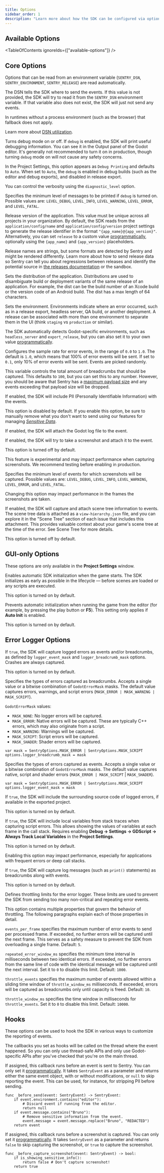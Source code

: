```yaml
---
title: Options
sidebar_order: 1
description: "Learn more about how the SDK can be configured via options. These are being passed to the init function and therefore set when the SDK is first initialized."
---
```


<PlatformContent includePath="configuration/config-intro" />

## Available Options

<TableOfContents ignoreIds={["available-options"]} />

## Core Options

Options that can be read from an environment variable (`SENTRY_DSN`, `SENTRY_ENVIRONMENT`, `SENTRY_RELEASE`) are read automatically.

<SdkOption name="dsn" type="string" envVar="SENTRY_DSN">

The DSN tells the SDK where to send the events. If this value is not provided, the SDK will try to read it from the `SENTRY_DSN` environment variable. If that variable also does not exist, the SDK will just not send any events.

In runtimes without a process environment (such as the browser) that fallback does not apply.

Learn more about [DSN utilization](/product/sentry-basics/dsn-explainer/#dsn-utilization).

</SdkOption>

<SdkOption name="debug" type="bool" defaultValue="false">

Turns debug mode on or off. If `debug` is enabled, the SDK will print useful debugging information. You can see it in the Output panel of the Godot editor. It's generally not recommended to turn it on in production, though turning `debug` mode on will not cause any safety concerns.

In the Project Settings, this option appears as `Debug Printing` and defaults to `Auto`. When set to `Auto`, the `debug` is enabled in debug builds (such as the editor and debug exports), and disabled in release export.

You can control the verbosity using the `diagnostic_level` option.

</SdkOption>

<SdkOption name="diagnostic_level" type="SentrySDK.Level" defaultValue="LEVEL_DEBUG">

Specifies the minimum level of messages to be printed if `debug` is turned on. Possible values are: `LEVEL_DEBUG`, `LEVEL_INFO`, `LEVEL_WARNING`, `LEVEL_ERROR`, and `LEVEL_FATAL`.

</SdkOption>

<SdkOption name="release" type="string" envVar="SENTRY_RELEASE">

Release version of the application. This value must be unique across all projects in your organization. By default, the SDK reads from the `application/config/name` and `application/config/version` project settings to generate the release identifier in the format `"{app_name}@{app_version}"`. Alternatively, you can set `release` to a custom value [programmatically](#programmatic-configuration), optionally using the `{app_name}` and `{app_version}` placeholders.

Release names are strings, but some formats are detected by Sentry and might be rendered differently. Learn more about how to send release data so Sentry can tell you about regressions between releases and identify the potential source in [the releases documentation](/product/releases/) or the <SandboxLink scenario="releases">sandbox</SandboxLink>.

</SdkOption>

<SdkOption name="dist" type="string">

Sets the distribution of the application. Distributions are used to disambiguate build or deployment variants of the same release of an application. For example, the dist can be the build number of an Xcode build or the version code of an Android build. The dist has a max length of 64 characters.

</SdkOption>

<SdkOption name="environment" type="string" envVar="SENTRY_ENVIRONMENT">

Sets the environment. Environments indicate where an error occurred, such as in a release export, headless server, QA build, or another deployment. A release can be associated with more than one environment to separate them in the UI (think `staging` vs `production` or similar).

The SDK automatically detects Godot-specific environments, such as `headless_server` and `export_release`, but you can also set it to your own value [programmatically](#programmatic-configuration).

</SdkOption>

<SdkOption name="sample_rate" type="float" defaultValue="1.0">

Configures the sample rate for error events, in the range of `0.0` to `1.0`. The default is `1.0`, which means that 100% of error events will be sent. If set to `0.1`, only 10% of error events will be sent. Events are picked randomly.

</SdkOption>

<SdkOption name="max_breadcrumbs" type="int" defaultValue="100">

This variable controls the total amount of breadcrumbs that should be captured. This defaults to `100`, but you can set this to any number. However, you should be aware that Sentry has a [maximum payload size](https://develop.sentry.dev/sdk/data-model/envelopes/#size-limits) and any events exceeding that payload size will be dropped.

</SdkOption>

<SdkOption name="send_default_pii" type="bool" defaultValue="false">

If enabled, the SDK will include PII (Personally Identifiable Information) with the events.

This option is disabled by default. If you enable this option, be sure to manually remove what you don't want to send using our features for managing [_Sensitive Data_](../../data-management/sensitive-data/).

</SdkOption>

<SdkOption name="attach_log" type="bool" defaultValue="true">

If enabled, the SDK will attach the Godot log file to the event.

</SdkOption>

<SdkOption name="attach_screenshot" type="bool" defaultValue="false">

If enabled, the SDK will try to take a screenshot and attach it to the event.

This option is turned off by default.

<Alert level="warning" title="Important">

This feature is experimental and may impact performance when capturing screenshots. We recommend testing before enabling in production.

</Alert>

</SdkOption>

<SdkOption name="screenshot_level" type="SentrySDK.Level" defaultValue="LEVEL_FATAL">

Specifies the minimum level of events for which screenshots will be captured. Possible values are: `LEVEL_DEBUG`, `LEVEL_INFO`, `LEVEL_WARNING`, `LEVEL_ERROR`, and `LEVEL_FATAL`.

<Alert title="Note">

Changing this option may impact performance in the frames the screenshots are taken.

</Alert>

</SdkOption>

<SdkOption name="attach_scene_tree" type="boolean" defaultValue="false">

If enabled, the SDK will capture and attach scene tree information to events. The scene tree data is attached as a `view-hierarchy.json` file, and you can explore it in the "Scene Tree" section of each issue that includes this attachment. This provides valuable context about your game's scene tree at the time of the error. See <PlatformLink to="/enriching-events/view-hierarchy/">Scene Tree</PlatformLink> for more details.

This option is turned off by default.

</SdkOption>

## GUI-only Options

These options are only available in the **Project Settings** window.

<SdkOption name="auto_init" type="boolean" defaultValue="true">

Enables automatic SDK initialization when the game starts.
The SDK initializes as early as possible in the lifecycle — before scenes are loaded or any scripts are executed.

This option is turned on by default.

</SdkOption>

<SdkOption name="skip_auto_init_on_editor_play" type="boolean" defaultValue="true">

Prevents automatic initialization when running the game from the editor
(for example, by pressing the play button or **F5**).
This setting only applies if **Auto Init** is enabled.

This option is turned on by default.

</SdkOption>

## Error Logger Options

<SdkOption name="logger_enabled" type="boolean" defaultValue="true">

If `true`, the SDK will capture logged errors as events and/or breadcrumbs, as defined by `logger_event_mask` and `logger_breadcrumb_mask` options. Crashes are always captured.

This option is turned on by default.

</SdkOption>

<SdkOption name="logger_breadcrumb_mask" type="integer" defaultValue="7">

Specifies the types of errors captured as breadcrumbs. Accepts a single value or a bitwise combination of `GodotErrorMask` masks. The default value captures errors, warnings, and script errors (`MASK_ERROR | MASK_WARNING | MASK_SCRIPT`).

`GodotErrorMask` values:
- `MASK_NONE`: No logger errors will be captured.
- `MASK_ERROR`: Native errors will be captured. These are typically C++ errors, which may also originate from a script.
- `MASK_WARNING`: Warnings will be captured.
- `MASK_SCRIPT`: Script errors will be captured.
- `MASK_SHADER`: Shader errors will be captured.

```GDScript
var mask = SentryOptions.MASK_ERROR | SentryOptions.MASK_SCRIPT
options.logger_breadcrumb_mask = mask
```

</SdkOption>

<SdkOption name="logger_event_mask" type="int" defaultValue="5">

Specifies the types of errors captured as events. Accepts a single value or a bitwise combination of `GodotErrorMask` masks. The default value captures native, script and shader errors (`MASK_ERROR | MASK_SCRIPT` | `MASK_SHADER`).

```GDScript
var mask = SentryOptions.MASK_ERROR | SentryOptions.MASK_SCRIPT
options.logger_event_mask = mask
```

</SdkOption>

<SdkOption name="logger_include_source" type="bool" defaultValue="true">

If `true`, the SDK will include the surrounding source code of logged errors, if available in the exported project.

This option is turned on by default.

</SdkOption>

<SdkOption name="logger_include_variables" type="bool" defaultValue="true">

If `true`, the SDK will include local variables from stack traces when capturing script errors. This allows showing the values of variables at each frame in the call stack. Requires enabling **Debug -> Settings -> GDScript -> Always Track Local Variables** in the **Project Settings**.

This option is turned on by default.

<Alert title="Note">

Enabling this option may impact performance, especially for applications with frequent errors or deep call stacks.

</Alert>

</SdkOption>

<SdkOption name="logger_messages_as_breadcrumbs" type="bool" defaultValue="true">

If `true`, the SDK will capture log messages (such as `print()` statements) as breadcrumbs along with events.

This option is turned on by default.

</SdkOption>

<SdkOption name="logger_limits" type="object">

Defines throttling limits for the error logger. These limits are used to prevent the SDK from sending too many non-critical and repeating error events.

This option contains multiple properties that govern the behavior of throttling. The following paragraphs explain each of those properties in detail.

`events_per_frame` specifies the maximum number of error events to send per processed frame. If exceeded, no further errors will be captured until the next frame. This serves as a safety measure to prevent the SDK from overloading a single frame. Default: `5`.

`repeated_error_window_ms` specifies the minimum time interval in milliseconds between two identical errors. If exceeded, no further errors from the same line of code with the identical message will be captured until the next interval. Set it to `0` to disable this limit. Default: `1000`.

`throttle_events` specifies the maximum number of events allowed within a sliding time window of `throttle_window_ms` milliseconds. If exceeded, errors will be captured as breadcrumbs only until capacity is freed. Default: `10`.

`throttle_window_ms` specifies the time window in milliseconds for `throttle_events`. Set it to `0` to disable this limit. Default: `10000`.

</SdkOption>

## Hooks

These options can be used to hook the SDK in various ways to customize the reporting of events.

The callbacks you set as hooks will be called on the thread where the event happened. So you can only use
thread-safe APIs and only use Godot-specific APIs after you've checked that you're on the main thread.

<SdkOption name="before_send" type="function">

If assigned, this callback runs before an event is sent to Sentry. You can only set it [programmatically](#programmatic-configuration). It takes `SentryEvent` as a parameter and returns either the same event object, with or without modifications, or `null` to skip reporting the event. This can be used, for instance, for stripping PII before sending.

```GDScript
func _before_send(event: SentryEvent) -> SentryEvent:
	if event.environment.contains("editor"):
		# Discard event if running from the editor.
		return null
	if event.message.contains("Bruno"):
		# Remove sensitive information from the event.
		event.message = event.message.replace("Bruno", "REDACTED")
	return event
```

</SdkOption>

<SdkOption name="before_capture_screenshot" type="function">

If assigned, this callback runs before a screenshot is captured. You can only set it [programmatically](#programmatic-configuration). It takes `SentryEvent` as a parameter and returns `false` to skip capturing the screenshot, or `true` to capture the screenshot.

```GDScript
func _before_capture_screenshot(event: SentryEvent) -> bool:
	if is_showing_sensitive_info():
		return false # Don't capture screenshot!
	return true
```

</SdkOption>
